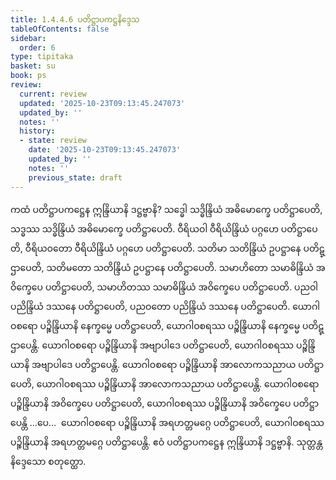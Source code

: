 ```yaml
---
title: 1.4.4.6 ပတိဋ္ဌာပကဋ္ဌနိဒ္ဒေသ
tableOfContents: false
sidebar:
  order: 6
type: tipitaka
basket: su
book: ps
review:
  current: review
  updated: '2025-10-23T09:13:45.247073'
  updated_by: ''
  notes: ''
  history:
  - state: review
    date: '2025-10-23T09:13:45.247073'
    updated_by: ''
    notes: ''
    previous_state: draft
---
```



<ReviewStatus review={frontmatter.review} showDetails={true} />

<HypothesisAnnotation frontmatter={frontmatter} />

<DynamicBreadcrumb />

<Division number="203" book="ps" e="ch" v="26" p="222">

<Paragraph number="1085" book="ps">
ကထံ <Emphasis>ပတိဋ္ဌာပကဋ္ဌေန ဣန္ဒြိယာနိ ဒဋ္ဌဗ္ဗာနိ?</Emphasis> သဒ္ဓေါ သဒ္ဓိန္ဒြိယံ အဓိမောက္ခေ ပတိဋ္ဌာပေတိ, သဒ္ဓဿ သဒ္ဓိန္ဒြိယံ အဓိမောက္ခေ ပတိဋ္ဌာပေတိ. ဝီရိယဝါ ဝီရိယိန္ဒြိယံ ပဂ္ဂဟေ ပတိဋ္ဌာပေတိ, ဝီရိယဝတော ဝီရိယိန္ဒြိယံ ပဂ္ဂဟေ ပတိဋ္ဌာပေတိ. သတိမာ သတိန္ဒြိယံ ဥပဋ္ဌာနေ ပတိဋ္ဌာပေတိ, သတိမတော သတိန္ဒြိယံ ဥပဋ္ဌာနေ ပတိဋ္ဌာပေတိ. သမာဟိတော သမာဓိန္ဒြိယံ အဝိက္ခေပေ ပတိဋ္ဌာပေတိ, သမာဟိတဿ သမာဓိန္ဒြိယံ အဝိက္ခေပေ ပတိဋ္ဌာပေတိ. ပညဝါ ပညိန္ဒြိယံ ဒဿနေ ပတိဋ္ဌာပေတိ, ပညဝတော ပညိန္ဒြိယံ ဒဿနေ ပတိဋ္ဌာပေတိ. ယောဂါဝစရော ပဉ္စိန္ဒြိယာနိ နေက္ခမ္မေ ပတိဋ္ဌာပေတိ, ယောဂါဝစရဿ ပဉ္စိန္ဒြိယာနိ နေက္ခမ္မေ ပတိဋ္ဌာပေန္တိ. ယောဂါဝစရော ပဉ္စိန္ဒြိယာနိ အဗျာပါဒေ ပတိဋ္ဌာပေတိ, ယောဂါဝစရဿ ပဉ္စိန္ဒြိယာနိ အဗျာပါဒေ ပတိဋ္ဌာပေန္တိ. ယောဂါဝစရော ပဉ္စိန္ဒြိယာနိ အာလောကသညာယ ပတိဋ္ဌာပေတိ, ယောဂါဝစရဿ ပဉ္စိန္ဒြိယာနိ အာလောကသညာယ ပတိဋ္ဌာပေန္တိ. ယောဂါဝစရော ပဉ္စိန္ဒြိယာနိ အဝိက္ခေပေ ပတိဋ္ဌာပေတိ, ယောဂါဝစရဿ ပဉ္စိန္ဒြိယာနိ အဝိက္ခေပေ ပတိဋ္ဌာပေန္တိ …ပေ…  ယောဂါဝစရော ပဉ္စိန္ဒြိယာနိ အရဟတ္တမဂ္ဂေ ပတိဋ္ဌာပေတိ, ယောဂါဝစရဿ ပဉ္စိန္ဒြိယာနိ အရဟတ္တမဂ္ဂေ ပတိဋ္ဌာပေန္တိ. ဧဝံ ပတိဋ္ဌာပကဋ္ဌေန ဣန္ဒြိယာနိ ဒဋ္ဌဗ္ဗာနိ.

</Paragraph>
</Division>

<Paragraph number="1086" type="center" book="ps">
သုတ္တန္တနိဒ္ဒေသော စတုတ္ထော.
</Paragraph>